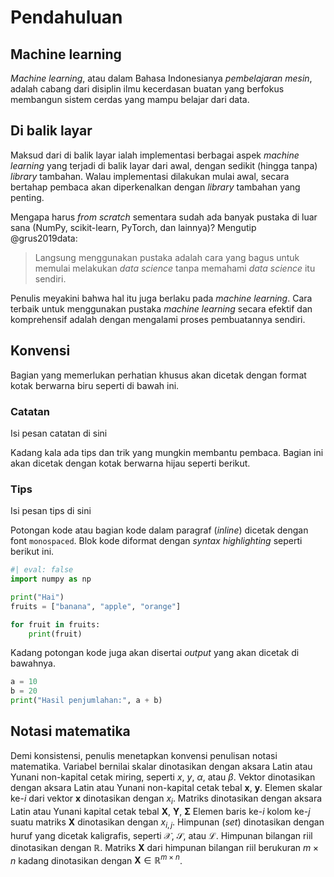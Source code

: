 # Pendahuluan 

## Machine learning

_Machine learning_, atau dalam Bahasa Indonesianya _pembelajaran mesin_, adalah cabang dari disiplin ilmu kecerdasan buatan yang berfokus membangun sistem cerdas yang mampu belajar dari data.

## Di balik layar
Maksud dari di balik layar ialah implementasi berbagai aspek _machine learning_ yang terjadi di balik layar dari awal, dengan sedikit (hingga tanpa) _library_ tambahan.
Walau implementasi dilakukan mulai awal, secara bertahap pembaca akan diperkenalkan dengan _library_ tambahan yang penting.

Mengapa harus _from scratch_ sementara sudah ada banyak pustaka di luar sana (NumPy, scikit-learn, PyTorch, dan lainnya)? 
Mengutip @grus2019data:

> Langsung menggunakan pustaka \textit{data science} adalah cara yang bagus untuk memulai melakukan _data science_ tanpa memahami _data science_ itu sendiri. 

Penulis meyakini bahwa hal itu juga berlaku pada _machine learning_.
Cara terbaik untuk menggunakan pustaka _machine learning_ secara efektif dan komprehensif adalah dengan mengalami proses pembuatannya sendiri.

## Konvensi

Bagian yang memerlukan perhatian khusus akan dicetak dengan format kotak berwarna biru seperti di bawah ini.

:::{.callout-note}
### Catatan
Isi pesan catatan di sini	
:::

Kadang kala ada tips dan trik yang mungkin membantu pembaca.
Bagian ini akan dicetak dengan kotak berwarna hijau seperti berikut.

:::{.callout-tip}
### Tips
Isi pesan tips di sini	
:::

Potongan kode atau bagian kode dalam paragraf (_inline_) dicetak dengan font `monospaced`.
Blok kode diformat dengan _syntax highlighting_ seperti berikut ini.

```python
#| eval: false
import numpy as np

print("Hai")
fruits = ["banana", "apple", "orange"]

for fruit in fruits:
	print(fruit)
```

Kadang potongan kode juga akan disertai _output_ yang akan dicetak di bawahnya.

```python
a = 10
b = 20
print("Hasil penjumlahan:", a + b)
```

## Notasi matematika
Demi konsistensi, penulis menetapkan konvensi penulisan notasi matematika.
Variabel bernilai skalar dinotasikan dengan aksara Latin atau Yunani non-kapital cetak miring, seperti $x$, $y$, $\alpha$, atau $\beta$.
Vektor dinotasikan dengan aksara Latin atau Yunani non-kapital cetak tebal $\mathbf{x}$, $\mathbf{y}$.
Elemen skalar ke-$i$ dari vektor $\mathbf{x}$ dinotasikan dengan $x_i$.
Matriks dinotasikan dengan aksara Latin atau Yunani kapital cetak tebal $\mathbf{X}$, $\mathbf{Y}$, $\mathbf{\Sigma}$ 
Elemen baris ke-$i$ kolom ke-$j$ suatu matriks $\mathbf{X}$ dinotasikan dengan $x_{i,j}$.
Himpunan (_set_) dinotasikan dengan huruf yang dicetak kaligrafis, seperti $\mathcal{X}$, $\mathcal{S}$, atau $\mathcal{L}$.
Himpunan bilangan riil dinotasikan dengan $\mathbb{R}$.
Matriks $\mathbf{X}$ dari himpunan bilangan riil berukuran $m \times n$ kadang dinotasikan dengan $\mathbf{X}\in\mathbb{R}^{m \times n}$.
